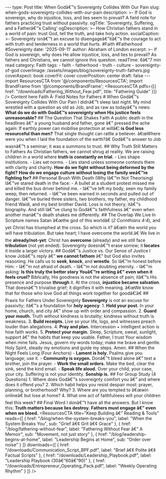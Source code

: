 ﻿--- type: Post title: When Godâ€™s Sovereignty Collides With Our Pain slug: when-gods-sovereignty-collides-with-our-pain description: >- If God is sovereign, why do injustice, loss, and lies seem to prevail? A field note for fathers practicing trust without passivity. ogTitle: 'Sovereignty, Suffering, and a Fatherâ€™s Calling' ogDescription: >- How Christian fathers stand in a world of pain: trust God, tell the truth, and take holy action. socialCaption: >- Sovereignty isnâ€™t an excuse to disengageâ€”itâ€™s the courage to act with truth and tenderness in a world that hurts. #Faith #Fatherhood #Sovereignty date: '2025-09-11' author: Abraham of London excerpt: >- If God is sovereign, why does He allow injustice, loss, and lies to prevail? As fathers and Christians, we cannot ignore this question. readTime: 6â€“7 min read category: Faith tags: - faith - fatherhood - truth - culture - sovereignty-of-god coverImage: /assets/images/blog/sovereignty-truth-fathers.jpg coverAspect: book coverFit: cover coverPosition: center draft: false --- import ResourcesCTA from '@/components/ResourcesCTA'; import BrandFrame from '@/components/BrandFrame'; <ResourcesCTA pdfs={[{ href: "/downloads/Fathering_Without_Fear.pdf", title: "Fathering Guide" }]} /> <BrandFrame title="Legacy Tips" subtitle="Key Advice"> Content here </BrandFrame> <HeroEyebrow>Faith Â· Field Notes for Fathers</HeroEyebrow> # When Godâ€™s Sovereignty Collides With Our Pain I didnâ€™t sleep last night. My mind wrestled with a question as old as Job, and as raw as todayâ€™s news: <PullLine> **What do we do with Godâ€™s sovereignty when His justice feels unreasonable?** </PullLine> <Rule /> ## The Question That Shakes Faith A public death in the headlines â€” a young husband and father, gone â€” pressed the ache again: <PullLine subtle> If earthly power can mobilise protection at willâ€¦ **is God less resourceful than men?** </PullLine> That single thought can rattle a believer. <Verse cite="Job 38:4"> â€œWhere were you when I laid the foundation of the earth?â€ </Verse> Godâ€™s answer to Job wasnâ€™t a seminar; it was a summons to trust. <Rule /> ## Why Truth Still Matters to Fathers As Christian fathers, we cannot shrug at reality. We are raising children in a world where **truth is constantly on trial**. - Lies shape institutions. - Lies set norms. - Lies stand unless someone contests them with clarity and charity. <Note tone="key" title="The Fatherâ€™s Engagement"> **How do we fight without being deformed by the fight?** **How do we engage culture without losing the family weâ€™re fighting for?** </Note> <Rule /> ## Personal Brush With Death (Why Iâ€™m Not Theorising) Iâ€™ve stared death in the face: - A bullet at a student protest missed me and killed the bus driver behind me. - Iâ€™ve left my body, seen my family weep, then returned. - Iâ€™ve been warned in seconds and pulled out of danger. Iâ€™ve buried three sisters, two brothers, my father, my childhood friend Waidi, and my best brother David. Loss is not theory; itâ€™s biography. And still Iâ€™ve clung to Godâ€™s faithfulness â€” even when another manâ€™s death shakes me differently. <Rule /> ## The Overlap We Live In Scripture names Satan â€œthe god of this worldâ€ (*2 Corinthians 4:4*), and yet Christ has triumphed at the cross. So which is it? <Verse cite="John 16:33"> â€œIn the world you will have tribulation. But take heart; I have overcome the world.â€ </Verse> We live in the **already/not-yet**: Christ has **overcome** (already) and we still face **tribulation** (not yet ended). Sovereignty doesnâ€™t erase sorrow; it **locates** it inside a larger victory. <Rule /> ## Godâ€™s Justice vs. Our Sense of Justice I know Jobâ€™s reply â€” **we cannot fathom** â€” but God also invites reasoning. He calls us to **seek**, **knock**, and **wrestle**. So Iâ€™m honest before Him: - Iâ€™m not afraid of death. - Iâ€™m not doubting eternity. - Iâ€™m asking: **Is this truly the better story Youâ€™re writing â€” even when it feels cruel?** Biblically, His goodness is not the absence of pain; itâ€™s His presence and purpose **through** it. At the cross, **injustice became salvation**. That doesnâ€™t trivialise grief; it dignifies it with meaning. <Verse cite="Romans 8:28"> â€œWe know that for those who love God all things work together for goodâ€¦â€ </Verse> <Rule /> ## Praxis for Fathers Under Sovereignty **Sovereignty** is not an excuse for passivity; itâ€™s a foundation for **holy agency**. 1. **Hold your post.** In your home, church, and city â€” show up with order and compassion. 2. **Guard your mouth.** Truth without kindness is brutality; kindness without truth is weakness. 3. **Build receipts.** Live so your life, logs, and witnesses preach louder than allegations. 4. **Pray and plan.** Intercession + intelligent action is how faith *works*. 5. **Protect your margin.** Sleep, Scripture, sweat, sunlight, support â€” the habits that keep you usable. <Note tone="key" title="A 60-Second Daily Prayer"> Father, I trust Your wisdom when mine fails. Jesus, govern my words today; make me brave and gentle. Holy Spirit, steady my emotions and guide my steps. Amen. </Note> <Rule /> ## When the Night Feels Long (Four Anchors) - **Lament is holy.** Psalms give you language; use it. - **Community is oxygen.** Donâ€™t bleed alone â€” text a brother, join the prayer. - **Work the small orders.** Make the bed, clear the sink, send the kind email. - **Speak life aloud.** Over your child, your case, your city. <PullLine subtle> Suffering is not your identity. **Sonship is.** </PullLine> <Rule /> ## For Group Study (4 Questions) 1. Where does Godâ€™s sovereignty comfort you â€” and where does it offend you? 2. Which habit helps you resist despair most: prayer, planning, or brotherhood? Why? 3. Where are you tempted to â€œwin onlineâ€ but lose at home? 4. What one act of faithfulness will your children feel this week? <Rule /> ## Final Word I donâ€™t have all the answers. But I know this: <PullLine> **Truth matters because lies destroy.** **Fathers must engage â€” even when we bleed.** </PullLine> <ResourcesCTA title="Keep Building â€” Reading & Tools" reads={[ { href: "/blog/when-the-system-breaks-you", label: "When the System Breaks You", sub: "Grief â€¢ Grit â€¢ Grace" }, { href: "/blog/fathering-without-fear", label: "Fathering Without Fear â€” A Memoir", sub: "Movement, not just story" }, { href: "/blog/leadership-begins-at-home", label: "Leadership Begins at Home", sub: "Order over noise" } ]} downloads={[ { href: "/downloads/Communication_Script_BPF.pdf", label: "Brief â€¢ Polite â€¢ Factual Scripts" }, { href: "/downloads/Leadership_Playbook.pdf", label: "Leadership Playbook (30â€“60â€“90)" }, { href: "/downloads/Entrepreneur_Operating_Pack.pdf", label: "Weekly Operating Rhythm" } ]} /> <ShareRow text="Sovereignty isnâ€™t passivity. Fathers can trust God and take holy actionâ€”at home, in church, and in the city." hashtags="Faith,Fatherhood,Sovereignty,Truth" />

